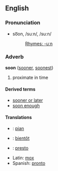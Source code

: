 ==English==
===Pronunciation===
*so͞on, /suːn/, /su:n/
*:[[Rhymes:English:-uːn|Rhymes: -uːn]]

===Adverb===
'''soon''' ([[sooner]], [[soonest]])

# proximate in time

====Derived terms====
*[[sooner or later]]
*[[soon enough]]

====Translations====
*{{fi}}: [[pian]]
*{{fr}}: [[bientôt]]
*{{it}}: [[presto#Italian|presto]]
*Latin: [[mox]]
*Spanish: [[pronto]]